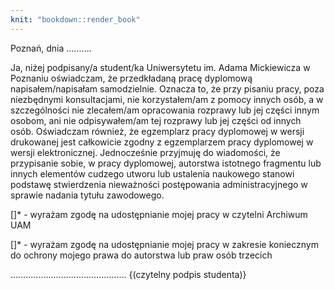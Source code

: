 ```yaml
---
knit: "bookdown::render_book"
---
```


\newpage
\setlength\parindent{24pt}

\hfill Poznań, dnia ..........

\begin{center}
\large{\textbf{OŚWIADCZENIE}}
\end{center}

\indent Ja, niżej podpisany/a  student/ka Uniwersytetu im. Adama Mickiewicza w Poznaniu oświadczam, że przedkładaną pracę dyplomową napisałem/napisałam samodzielnie. Oznacza to, że przy pisaniu pracy, poza niezbędnymi konsultacjami, nie korzystałem/am z pomocy innych osób, a w szczególności nie zlecałem/am opracowania rozprawy lub jej części innym osobom, ani nie odpisywałem/am tej rozprawy lub jej części od innych osób. \newline
\indent Oświadczam również, że egzemplarz pracy dyplomowej w wersji drukowanej jest całkowicie zgodny z egzemplarzem pracy dyplomowej w wersji elektronicznej. \newline
\indent Jednocześnie przyjmuję do wiadomości, że przypisanie sobie, w pracy dyplomowej, autorstwa istotnego fragmentu lub innych elementów cudzego utworu lub ustalenia naukowego stanowi podstawę stwierdzenia nieważności postępowania administracyjnego w sprawie nadania tytułu zawodowego.

[\hspace{0.6cm}]* - wyrażam zgodę na udostępnianie mojej pracy w czytelni Archiwum UAM

[\hspace{0.6cm}]* - wyrażam zgodę na udostępnianie mojej pracy w zakresie koniecznym do ochrony mojego prawa do autorstwa lub praw osób trzecich

\vspace{5mm}

\begin{footnotesize}
*Należy wpisać TAK w przypadku wyrażenia zgody na udostępnianie pracy w czytelni Archiwum UAM, NIE w przypadku braku zgody. Niewypełnienie pola oznacza brak zgody na udostępnianie pracy.
\end{footnotesize}

\vspace{20mm}


\hfill.............................................. \newline
\null\hfill\scriptsize{(czytelny podpis studenta)}


\newpage


